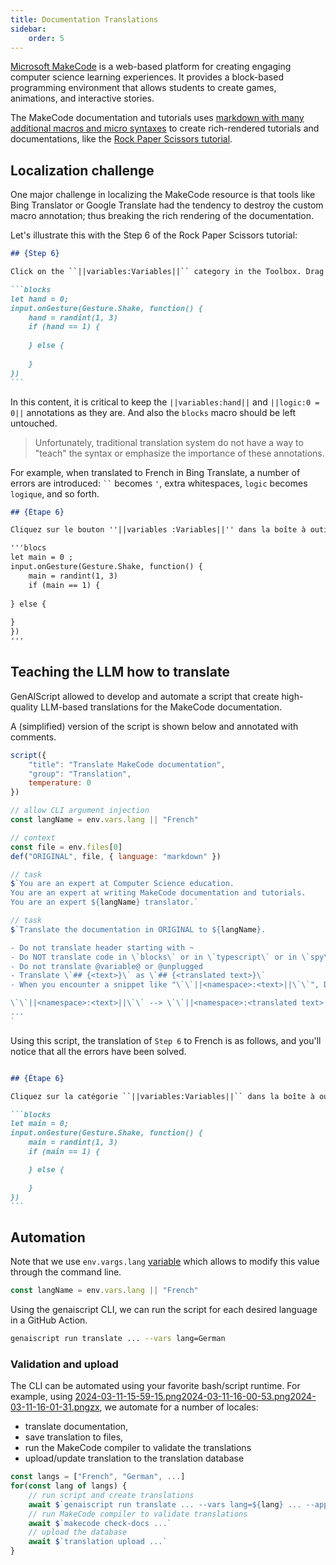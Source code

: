 ```yaml
---
title: Documentation Translations
sidebar:
    order: 5
---
```


[Microsoft MakeCode](https://makecode.com) is a web-based platform 
for creating engaging computer science learning experiences. 
It provides a block-based programming environment that allows students 
to create games, animations, and interactive stories. 

The MakeCode documentation and tutorials uses [markdown with many additional macros
and micro syntaxes](https://makecode.com/writing-docs) 
to create rich-rendered tutorials and documentations, like the [Rock Paper Scissors tutorial](https://makecode.microbit.org/projects/rock-paper-scissors).

## Localization challenge

One major challenge in localizing the MakeCode resource is that 
tools like Bing Translator or Google Translate had the tendency to destroy the custom macro
annotation; thus breaking the rich rendering of the documentation.

Let's illustrate this with the Step 6 of the Rock Paper Scissors tutorial:

````markdown wrap
## {Step 6}

Click on the ``||variables:Variables||`` category in the Toolbox. Drag a ``||variables:hand||`` block out and drop it into the ``||logic:0 = 0||`` comparison block replacing the first **0**.  Click on the second 0 in the comparison block and change to **1**.

```blocks
let hand = 0;
input.onGesture(Gesture.Shake, function() {
    hand = randint(1, 3)
    if (hand == 1) {
    	
    } else {
    	
    }
})
```
````

In this content, it is critical to keep the `||variables:hand||`
and `||logic:0 = 0||` annotations as they are. And also the `blocks` macro should be left untouched.

> Unfortunately, traditional translation system do not have a way to "teach" the syntax or emphasize
the importance of these annotations.

For example, when translated to French in Bing Translate, a number of errors are introduced:
` `` ` becomes `'`, extra whitespaces, `logic` becomes `logique`, and so forth.

````markdown wrap
## {Étape 6}

Cliquez sur le bouton ''||variables :Variables||'' dans la boîte à outils. Faites glisser un ''||variables :main||'' et déposez-le dans le fichier ''||logique :0 = 0||'' en remplacement du premier **0**.  Cliquez sur le deuxième 0 dans le bloc de comparaison et passez à **1**.

'''blocs
let main = 0 ;
input.onGesture(Gesture.Shake, function() {
    main = randint(1, 3)
    if (main == 1) {
    	
} else {
    	
}
})
'''
````

## Teaching the LLM how to translate

GenAIScript allowed to develop and automate a script that create high-quality LLM-based translations
for the MakeCode documentation.

A (simplified) version of the script is shown below and annotated with comments.

````js wrap
script({
    "title": "Translate MakeCode documentation",
    "group": "Translation",
    temperature: 0
})

// allow CLI argument injection
const langName = env.vars.lang || "French"

// context
const file = env.files[0]
def("ORIGINAL", file, { language: "markdown" })

// task
$`You are an expert at Computer Science education. 
You are an expert at writing MakeCode documentation and tutorials. 
You are an expert ${langName} translator.`

// task
$`Translate the documentation in ORIGINAL to ${langName}.

- Do not translate header starting with ~
- Do NOT translate code in \`blocks\` or in \`typescript\` or in \`spy\` or in \`python\`. However, you can should comments.
- Do not translate @variable@ or @unplugged
- Translate \`## {<text>}\` as \`## {<translated text>}\`
- When you encounter a snippet like "\`\`||<namespace>:<text>||\`\`", DO NOT translate <namespace> and DO translate text.

\`\`||<namespace>:<text>||\`\` --> \`\`||<namespace>:<translated text>||\`\`
...
`
````

Using this script, the translation of `Step 6` to French is as follows, and
you'll notice that all the errors have been solved.

````markdown wrap

## {Étape 6}

Cliquez sur la catégorie ``||variables:Variables||`` dans la boîte à outils. Faites glisser un bloc ``||variables:main||`` et déposez-le dans le bloc de comparaison ``||logic:0 = 0||``, en remplaçant le premier **0**. Cliquez sur le deuxième 0 dans le bloc de comparaison et changez-le en **1**.

```blocks
let main = 0;
input.onGesture(Gesture.Shake, function() {
    main = randint(1, 3)
    if (main == 1) {

    } else {

    }
})
```
````

## Automation

Note that we use `env.vargs.lang` [variable](/genaiscript/reference/scripts/variables) which allows to modify this value through the command line.

```js
const langName = env.vars.lang || "French"
```

Using the genaiscript CLI, we can run the script for each desired language in a GitHub Action.

```sh
genaiscript run translate ... --vars lang=German
```

### Validation and upload

The CLI can be automated using your favorite bash/script runtime.
For example, using [2024-03-11-15-59-15.png2024-03-11-16-00-53.png2024-03-11-16-01-31.pngzx](https://google.github.io/zx/), we automate for a number of locales:

- translate documentation,
- save translation to files,
- run the MakeCode compiler to validate the translations
- upload/update translation to the translation database

```js wrap title="ai-translation.mjs"
const langs = ["French", "German", ...]
for(const lang of langs) {
    // run script and create translations
    await $`genaiscript run translate ... --vars lang=${lang} ... --apply-edits`
    // run MakeCode compiler to validate translations 
    await $`makecode check-docs ...`
    // upload the database
    await $`translation upload ...`
}
```